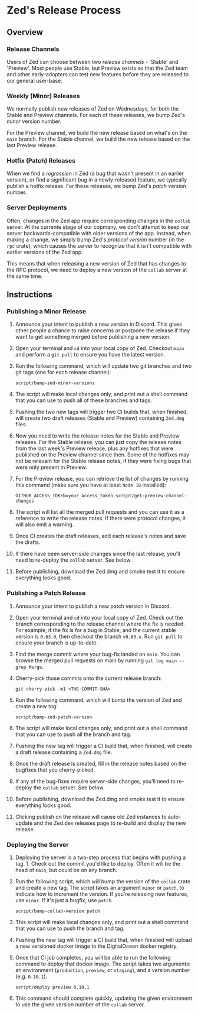 
# Zed's Release Process

## Overview

### Release Channels

Users of Zed can choose between two _release channels_ - 'Stable' and 'Preview'. Most people use Stable, but Preview exists so that the Zed team and other early-adopters can test new features before they are released to our general user-base.

### Weekly (Minor) Releases

We normally publish new releases of Zed on Wednesdays, for both the Stable and Preview channels. For each of these releases, we bump Zed's _minor_ version number.

For the Preview channel, we build the new release based on what's on the `main` branch. For the Stable channel, we build the new release based on the last Preview release.

### Hotfix (Patch) Releases

When we find a _regression_ in Zed (a bug that wasn't present in an earlier version), or find a significant bug in a newly-released feature, we typically publish a hotfix release. For these releases, we bump Zed's _patch_ version number.

### Server Deployments

Often, changes in the Zed app require corresponding changes in the `collab` server. At the currente stage of our copmany, we don't attempt to keep our server backwards-compatible with older versions of the app. Instead, when making a change, we simply bump Zed's _protocol version_ number (in the `rpc` crate), which causes the server to recognize that it isn't compatible with earlier versions of the Zed app.

This means that when releasing a new version of Zed that has changes to the RPC protocol, we need to deploy a new version of the `collab` server at the same time.

## Instructions

### Publishing a Minor Release

1. Announce your intent to publish a new version in Discord. This gives other people a chance to raise concerns or postpone the release if they want to get something merged before publishing a new version.
1. Open your terminal and `cd` into your local copy of Zed. Checkout `main` and perform a `git pull` to ensure you have the latest version.
1. Run the following command, which will update two git branches and two git tags (one for each release channel):

   ```
   script/bump-zed-minor-versions
   ```

1. The script will make local changes only, and print out a shell command that you can use to push all of these branches and tags.
1. Pushing the two new tags will trigger two CI builds that, when finished, will create two draft releases (Stable and Preview) containing `Zed.dmg` files.
1. Now you need to write the release notes for the Stable and Preview releases. For the Stable release, you can just copy the release notes from the last week's Preview release, plus any hotfixes that were published on the Preview channel since then. Some of the hotfixes may not be relevant for the Stable release notes, if they were fixing bugs that were only present in Preview.
1. For the Preview release, you can retrieve the list of changes by running this command (make sure you have at least `Node 18` installed):

   ```
   GITHUB_ACCESS_TOKEN=your_access_token script/get-preview-channel-changes
   ```

1. The script will list all the merged pull requests and you can use it as a reference to write the release notes. If there were protocol changes, it will also emit a warning.
1. Once CI creates the draft releases, add each release's notes and save the drafts.
1. If there have been server-side changes since the last release, you'll need to re-deploy the `collab` server. See below.
1. Before publishing, download the Zed.dmg and smoke test it to ensure everything looks good.

### Publishing a Patch Release

1. Announce your intent to publish a new patch version in Discord.
1. Open your terminal and `cd` into your local copy of Zed. Check out the branch corresponding to the release channel where the fix is needed. For example, if the fix is for a bug in Stable, and the current stable version is `0.63.0`, then checkout the branch `v0.63.x`. Run `git pull` to ensure your branch is up-to-date.
1. Find the merge commit where your bug-fix landed on `main`. You can browse the merged pull requests on main by running `git log main --grep Merge`.
1. Cherry-pick those commits onto the current release branch:

   ```
   git cherry-pick -m1 <THE-COMMIT-SHA>
   ```

1. Run the following command, which will bump the version of Zed and create a new tag:

   ```
   script/bump-zed-patch-version
   ```

1. The script will make local changes only, and print out a shell command that you can use to push all the branch and tag.
1. Pushing the new tag will trigger a CI build that, when finished, will create a draft release containing a `Zed.dmg` file.
1. Once the draft release is created, fill in the release notes based on the bugfixes that you cherry-picked.
1. If any of the bug-fixes require server-side changes, you'll need to re-deploy the `collab` server. See below.
1. Before publishing, download the Zed.dmg and smoke test it to ensure everything looks good.
1. Clicking publish on the release will cause old Zed instances to auto-update and the Zed.dev releases page to re-build and display the new release.

### Deploying the Server

1. Deploying the server is a two-step process that begins with pushing a tag. 1. Check out the commit you'd like to deploy. Often it will be the head of `main`, but could be on any branch.
1. Run the following script, which will bump the version of the `collab` crate and create a new tag. The script takes an argument `minor` or `patch`, to indicate how to increment the version. If you're releasing new features, use `minor`. If it's just a bugfix, use `patch`

   ```
   script/bump-collab-version patch
   ```

1. This script will make local changes only, and print out a shell command that you can use to push the branch and tag.
1. Pushing the new tag will trigger a CI build that, when finished will upload a new versioned docker image to the DigitalOcean docker registry.
1. Once that CI job completes, you will be able to run the following command to deploy that docker image. The script takes two arguments: an environment (`production`, `preview`, or `staging`), and a version number (e.g. `0.10.1`).

   ```
   script/deploy preview 0.10.1
   ```

1. This command should complete quickly, updating the given environment to use the given version number of the `collab` server.
